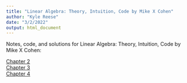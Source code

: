 ```yaml
---
title: "Linear Algebra: Theory, Intuition, Code by Mike X Cohen"
author: "Kyle Reese"
date: "3/2/2022"
output: html_document
---
```


Notes, code, and solutions for Linear Algebra: Theory, Intuition, Code by Mike X Cohen:

[Chapter 2]() \
[Chapter 3]() \
[Chapter 4]() \
